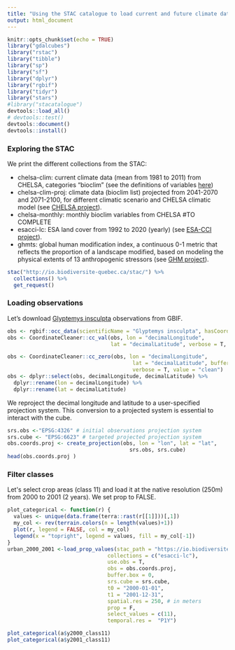 ```yaml
---
title: "Using the STAC catalogue to load current and future climate data"
output: html_document
---
```


```r
knitr::opts_chunk$set(echo = TRUE)
library("gdalcubes")
library("rstac")
library("tibble")
library("sp")
library("sf")
library("dplyr")
library("rgbif")
library("tidyr")
library("stars")
#library("stacatalogue")
devtools::load_all()
# devtools::test()
devtools::document()
devtools::install()
```


### Exploring the STAC

We print the different collections from the STAC:

* chelsa-clim: current climate data (mean from 1981 to 2011) from CHELSA, categories "bioclim" (see the definitions of variables [here](https://www.worldclim.org/data/bioclim.html))
* chelsa-clim-proj: climate data (bioclim list) projected from 2041-2070 and 2071-2100, for different climatic scenario and CHELSA climatic model (see [CHELSA project](https://chelsa-climate.org/cmip6/)).
* chelsa-monthly: monthly bioclim variables from CHELSA #TO COMPLETE
* esacci-lc: ESA land cover from 1992 to 2020 (yearly) (see [ESA-CCI project](https://www.esa-landcover-cci.org/)).
* ghmts: global human modification index, a continuous 0-1 metric that reflects the proportion of a landscape modified, based on modeling the physical extents of 13 anthropogenic stressors (see [GHM project](https://sedac.ciesin.columbia.edu/data/set/lulc-human-modification-terrestrial-systems)).

```r
stac("http://io.biodiversite-quebec.ca/stac/") %>%
  collections() %>%
  get_request()

``` 

### Loading observations

Let's download [Glyptemys insculpta](https://en.wikipedia.org/wiki/Wood_turtle) observations from GBIF.

```r
obs <- rgbif::occ_data(scientificName = "Glyptemys insculpta", hasCoordinate = TRUE, limit = 100)$data
obs <- CoordinateCleaner::cc_val(obs, lon = "decimalLongitude", 
                                 lat = "decimalLatitude", verbose = T, value = "clean")

obs <- CoordinateCleaner::cc_zero(obs, lon = "decimalLongitude", 
                                        lat = "decimalLatitude", buffer = 0.5, 
                                        verbose = T, value = "clean")
obs <- dplyr::select(obs, decimalLongitude, decimalLatitude) %>%
  dplyr::rename(lon = decimalLongitude) %>%
  dplyr::rename(lat = decimalLatitude) 

```

We reproject the decimal longitude and latitude to a user-specified projection system. This conversion to a projected system is essential to interact with the cube.

```r
srs.obs <-"EPSG:4326" # initial observations projection system
srs.cube <- "EPSG:6623" # targeted projected projection system
obs.coords.proj <- create_projection(obs, lon = "lon", lat = "lat", 
                                       srs.obs, srs.cube)
head(obs.coords.proj )
```

### Filter classes
                         
Let\'s select crop areas (class 11) and load it at the native resolution (250m) from 2000 to 2001 (2 years). We set prop to FALSE.
```r
plot_categorical <- function(r) {
  values <- unique(data.frame(terra::rast(r[[1]]))[,1])
  my_col <- rev(terrain.colors(n = length(values)+1))
  plot(r, legend = FALSE, col = my_col)
  legend(x = "topright", legend = values, fill = my_col[-1])
}
urban_2000_2001 <-load_prop_values(stac_path = "https://io.biodiversite-quebec.ca/stac/",
                                collections = c("esacci-lc"), 
                                use.obs = T,
                                obs = obs.coords.proj,
                                buffer.box = 0,
                                srs.cube = srs.cube,
                                t0 = "2000-01-01",
                                t1 = "2001-12-31",
                                spatial.res = 250, # in meters
                                prop = F,
                                select_values = c(11),
                                temporal.res =  "P1Y")

```
```r
plot_categorical(a$y2000_class11)
plot_categorical(a$y2001_class11)
```
